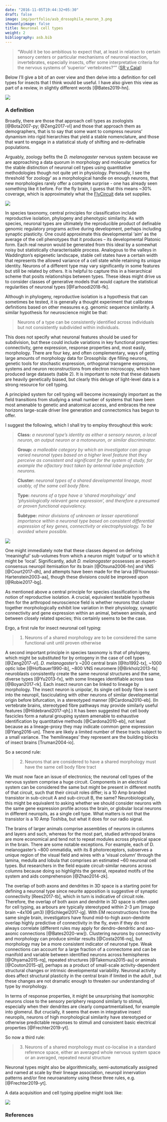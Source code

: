 ```yaml
---
date: "2016-11-05T19:44:32+05:30"
draft: false
image: img/portfolio/asb_drosophila_neuron_3.png
showonlyimage: false
title: Neuronal cell types
weight: 2
bibliography: asb.bib
---
```


> "Would it be too ambitious to expect that, at least in relation
to certain sensory centers or particular mechanisms of
neuronal reaction, invertebrates, especially insects, offer
some interpretative criteria for the nervous systems of
'superior' vertebrates?”"
([SR y Cajal](https://www.britannica.com/biography/Santiago-Ramon-y-Cajal))

<!--more-->

Below I'll give a bit of an over view and then delve into a definition for cell types for insects that I think would be useful. 
I have also given this view as part of a review, in slightly different words [@Bates2019-hn].

![](https://raw.githubusercontent.com/alexanderbates/asbates/main/static/img/portfolio/neuron_linked.png)

### A definition

Broadly, there are those that approach cell types as zoologists [@Bota2007-py; @Zeng2017-vl] and those that approach them as demographers, that is to say that some want to compress neurons’ dynamism into rigid hierarchies that yield a stable nomenclature, and those that want to engage in a statistical study of shifting and re-definable populations. 

Arguably, zoology befits the *D. melanogaster* nervous system because we are approaching a data quorum in morphology and molecular genetics for the stable distinction of neuronal cell types using quantitative methodologies though not quite yet in physiology. Personally, I see the threshold ‘for zoology’ as a morphological handle on enough neurons, that new morphologies rarely offer a complete surprise - one has already seen something like it before. For the fly brain, I guess that this means ~30% coverage, which is approximately what the [FlyCircuit](http://www.flycircuit.tw/) data set supplies.

![](https://raw.githubusercontent.com/alexanderbates/asbates/main/static/img/portfolio/typing_scheme.png)

In species taxonomy, central principles for classification include reproductive isolation, phylogeny and phenotypic similarity. As with species, neuronal types are ultimately the reproducible product of definable genomic regulatory programs active during development, perhaps including synaptic plasticity. One could approximate this developmental ‘aim’ as the average of the cell phenotypes that it produces – its developmental Platonic form. Each real neuron would be generated from this ideal by a somewhat noisy but statistically characterisable process. Analogous to the valleys in Waddington's epigenetic landscape, stable cell states have a certain width that represents the allowed variance of a cell state while retaining its unique identity. Neurons of a different type may vary significantly in some features but still be related by others. It is helpful to capture this in a hierarchical scheme that posits relationships between types. These ideas might drive us to consider classes of generative models that would capture the statistical regularities of neuronal types [@Farhoodi2018-fk].

Although in phylogeny, reproductive isolation is a hypothesis that can sometimes be tested, it is generally a thought experiment that calibrates definitions based on other measures e.g. genomic sequence similarity. A similar hypothesis for neuroscience might be that:

> Neurons of a type can be consistently identified across individuals but not consistently subdivided within individuals.

This does not specify what neuronal features should be used for subdivision, but these could include variations in key functional properties: connectivity, gene expression, response properties and, most easily, morphology. There are four key, and often complementary, ways of getting large amounts of morphology data for Drosophila: dye filling neurons, genetic tools for stochastic expression, orthogonal transgene expression systems and neuron reconstructions from electron microscopy, which have produced large datasets (table 2). It is important to note that these datasets are heavily genetically biased, but clearly this deluge of light-level data is a strong resource for cell typing.

A principled system for cell typing will become increasingly important as the field transitions from studying a small number of systems that have been most amenable to genetic and anatomical access, and embraces the new horizons large-scale driver line generation and connectomics has begun to offer.

I suggest the following, which I shall try to employ throughout this work:

> **Class:** *a neuronal type’s identity as either a sensory neuron, a local neuron, an output neuron or a motoneuron, or similar discriminator.* 

> **Group:** *a malleable category by which an investigator can group varied neuronal types based on a higher level feature that they perceive as consistent and significant for the system of study, for example the olfactory tract taken by antennal lobe projection neurons.*

> **Cluster:** *neuronal types of a shared developmental lineage, most usably, of the same cell body fibre.*

> **Type:** *neurons of a type have a ‘shared morphology’ and ‘physiologically relevant gene expression’, and therefore a presumed or proven functional equivalency.* 

> **Subtype:** *minor divisions of unknown or lesser operational importance within a neuronal type based on consistent differential expression of key genes, connectivity or electrophysiology. To be avoided where possible.*

![](https://raw.githubusercontent.com/alexanderbates/asbates/main/static/img/portfolio/brain_wide_typing.png)

One might immediately note that these classes depend on defining ‘meaningful’ sub-volumes from which a neuron might ‘output’ or to which it might be ‘local’. Significantly, adult *D. melanogaster* possesses an expert-consensus neuropil itemisation for its brain [@Otsuna2006-hn] and VNS [@Court2017-dh], and attempts have been made for the larva [@Younossi-Hartenstein2003-aa], though these divisions could be improved upon [@Robie2017-bg].

As mentioned above a central principle for species classification is the notion of reproductive isolation. A crucial, equivalent testable hypothesis then for the arthropod neuroscience field is whether neurons that cluster together morphologically exhibit low variation in their physiology, synaptic connectivity and gene expression within an animal, between animals, and between closely related species; this certainly seems to be the case. 

Ergo, a first rule for insect neuronal cell typing:

> 1. Neurons of a shared morphology are to be considered the same functional unit until proven otherwise

A second important principle in species taxonomy is that of phylogeny, which might be substituted for by ontogeny in the case of cell types [@Zeng2017-vl]. *D. melanogaster’s* ~200 central brain [@Ito1992-tx], ~1000 optic lobe [@Hofbauer1990-ib], ~800 VNS neuromere [@Birkholz2013-fa] neuroblasts consistently create the same neuronal structures and the same, diverse types [@Yu2013-fx], with some lineages identifiable across taxa [@Boyan2017-rk]. Each insect neuron can be linked to lineage by morphology. The insect neuron is unipolar, its single cell body fibre is sent into the neuropil, fasciculating with other neurons of similar developmental origin before bifurcation, in a stereotyped manner [@Cardona2010-eb]. (In vertebrate brains, stereotyped fibre pathways may provide similarly useful features [@Hildebrand2017-qh].) It has been suggested that cell body fascicles form a natural grouping system amenable to exhaustive identification by quantitative methods [@Cardona2010-eb], not least because as a lineage-proxy they may indicate common gene expression [@Yang2016-un]. There are likely a limited number of these tracts subject to a small variance. The ‘hemilineages’ they represent are the building blocks of insect brains [Truman2004-io].

So a second rule:

> 2. Neurons that are considered to have a shared morphology must have the same cell body fibre tract

We must now face an issue of electronics; the neuronal cell types of the nervous system comprise a huge circuit. Components in an electrical system can be considered the same but might be present in different motifs of that circuit, such that their circuit roles differ; is a 10 Amp branded transistor in sub-circuit A and sub-circuit B, the same? Neurobiologically, this might be equivalent to asking whether we should consider neurons with the same gene expression profile across the brain, or globular local neurons in different neuropils, as a single cell type. What matters is not that the transistor is a 10 Amp Toshiba, but what it does for our radio signal. 

The brains of larger animals comprise assemblies of neurons in columns and layers and such, whereas for the most part, studied arthropod brains are more economical and tend not to repeat modules across physical space in the brain. There are some notable exceptions. For example, each of D. melanogaster’s ~800 ommatidia, with its 8 photoreceptors, subserves a unique region of the visual field and wires with a ‘visual column’ through the lamina, medulla and lobula that comprises an estimated ~60 neuronal cell types. But researchers in the field equate circuit-similar neurons across columns because doing so highlights the general, repeated motifs of the system and aids comprehension [@Zhao2014-zk].

The overlap of both axons and dendrites in 3D space is a starting point for defining a neuronal type since neurite apposition is suggestive of synaptic connectivity [Rees2017-tb], which in turn is indicative of circuit role. Therefore, the overlap of both axon and dendrite in 3D space is often used for cell typing, as arbours are typically stereotyped within 2-3 µm (imago brain ~4x106 µm3) [@Schlegel2017-ig]. With EM reconstructions from the same single brain, investigators have found mid-to-high axon-dendrite overlap highly predictive of connectivity in the fly, even if they do not always correlate (different rules may apply for dendro-dendritic and axo-axonic connections [@Bates2020-ww]). Clustering neurons by connectivity and morphology can produce similar results [@Costa2016-nq], but morphology may be a more consistent indicator of neuronal type. Weak connections can account for a large fraction of a connectome and can be manifold and variable between identified neurons across hemispheres [@Ohyama2015-rq], repeated structures [@Takemura2015-au] or animals [@Couton2015-ql], perhaps as a product of small-scale activity-dependent structural changes or intrinsic developmental variability. Neuronal activity does affect structural plasticity in the central brain if limited in the adult , but these changes are not dramatic enough to threaten our understanding of type by morphology.

In terms of response properties, it might be unsurprising that isomorphic neurons close to the sensory periphery respond similarly to stimuli, especially when their dendrites are clearly compartmentalised, for example into glomerul. But crucially, it seems that even in integrative insect neuropils, neurons of high morphological similarity have stereotyped or otherwise predictable responses to stimuli and consistent basic electrical properties [@Frechter2019-yt]. 

So now a third rule:

> 3. Neurons of a shared morphology must co-localise in a standard reference space, either an averaged whole nervous system space or an averaged, repeated neural structure

Neuronal types might also be algorithmically, semi-automatically assigned and named at scale by their lineage association, neuropil innervation patterns and/or fine neuroanatomy using these three rules, e.g. [@Frechter2019-yt]. 

A data acquisition and cell typing pipeline might look like:

![](https://raw.githubusercontent.com/alexanderbates/asbates/main/static/img/portfolio/typing_pipeline.png)

### References
